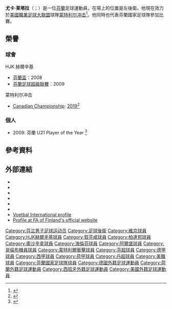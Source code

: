 {{noteTA
|G1=Football
}}
{{short description|Finnish footballer}}
{{use dmy dates|date=January 2019}}
{{Infobox football biography
| name = 尤卡·萊塔拉
| image = Raitala Jukka Columbus Crew SC Meet the Team 2017 (cropped).jpg
| image_size = 180px
| caption =
| fullname = Jukka Raitala
| birth_date = {{Birth date and age|1988|9|15|df=y}}
| birth_place = {{FIN}}[[凱拉瓦|凱拉瓦]]
| height = 5 ft 11 in
| currentclub = [[明尼蘇達聯足球會|明尼蘇達聯]]
| clubnumber = 22
| position = [[後衛|後衛]]
| youthyears1 = 1995–2005
| youthclubs1 = Keravan Pallo-75
| youthyears2 = 2005–2006
| youthclubs2 = [[HJK赫爾辛基|HJK赫爾辛基]]
| years1 = 2006
| clubs1 = [[04俱樂部|04俱樂部]]
| caps1 = 22
| goals1 = 0
| years2 = 2007–2009
| clubs2 = [[HJK赫爾辛基|HJK赫爾辛基]]
| caps2 = 66
| goals2 = 0
| years3 = 2009–2010
| clubs3 = → [[霍芬海姆足球俱樂部|霍芬海姆]] 
| caps3 = 2
| goals3 = 0
| years4 = 2010
| clubs4 = [[霍芬海姆二隊|霍芬海姆二隊]]
| caps4 = 2
| goals4 = 0
| years5 = 2010–2012
| clubs5 = [[霍芬海姆足球俱樂部|霍芬海姆]] 
| caps5 = 0
| goals5 = 0
| years6 = 2010–2011
| clubs6 = → [[柏達邦07體育會|帕德博恩]]
| caps6 = 29
| goals6 = 0
| years7 = 2011–2012
| clubs7 = → [[奧薩蘇納競技|奧薩蘇納競技]] 
| caps7 = 17
| goals7 = 0
| years8 = 2012–2015
| clubs8 = [[海倫芬足球俱樂部|海倫芬]]
| caps8 = 26
| goals8 = 1
| years9 = 2015
| clubs9 = [[韋斯查蘭特足球會|韋斯查蘭特]]
| caps9 = 15
| goals9 = 0
| years10 = 2015–2016
| clubs10 = [[阿爾堡足球俱樂部|阿爾堡]]
| caps10 = 5
| goals10 = 0
| years11 = 2016
| clubs11 = [[桑恩達足球俱樂部|桑恩達]]
| caps11 = 28
| goals11 = 1
| years12 = 2017
| clubs12 = [[哥倫布機員|哥倫布機員]]
| caps12 = 28
| goals12 = 0
| years13 = 2018–2020
| clubs13 = [[蒙特利尔冲击|蒙特利尔冲击]]
| caps13 = 69
| goals13 = 1
| years14 = 2021– 
| clubs14 = [[明尼蘇達聯足球會|明尼蘇達聯]]
| caps14 = 0
| goals14 = 0
| nationalyears1 = 
| nationalteam1 = [[芬蘭U17|芬蘭U17]]
| nationalcaps1 = 2
| nationalgoals1 = 0
| nationalyears2 = 2005–2006
| nationalteam2 = [[芬蘭U19|芬蘭U19]]
| nationalcaps2 = 3
| nationalgoals2 = 0
| nationalyears3 = 2007–2010
| nationalteam3 = [[芬蘭21歲以下國家足球隊|芬蘭U21]]
| nationalcaps3 = 19
| nationalgoals3 = 0
| nationalyears4 = 2009–
| nationalteam4 = [[芬蘭國家足球隊|芬蘭]]
| nationalcaps4 = 51
| nationalgoals4 = 0
| pcupdate = 2020年11月5日
| ntupdate = 2019年11月18日
| medaltemplates = 
}}

'''尤卡·莱塔拉'''（{{lang-fi|Jukka Raitala}}；{{bd|1988年|9月15日}}）是一位[[芬蘭|芬蘭]]足球運動員，在場上的位置是左後衛。他現在效力於[[美國職業足球大聯盟|美國職業足球大聯盟]]球隊[[蒙特利尔冲击|蒙特利尔冲击]]<ref name="sc Heerenveen haalt Fins international Jukka Raitala">{{cite web|url=http://www.sc-heerenveen.nl/nieuws/sc-heerenveen-haalt-fins-international-jukka-raitala/10|language=nl|title=sc Heerenveen haalt Fins international Jukka Raitala|publisher=www.sc-heerenveen.nl|date=6 June 2012|accessdate=6 June 2012|archive-date=2015-02-03|archive-url=https://web.archive.org/web/20150203021332/http://www.sc-heerenveen.nl/nieuws/sc-heerenveen-haalt-fins-international-jukka-raitala/10|dead-url=no}}</ref>。他同時也代表芬蘭國家足球隊參加比賽。

==榮譽==
===球會===
;HJK 赫爾辛基
*[[芬蘭盃|芬蘭盃]]：2008
*[[芬蘭足球超級聯賽|芬蘭足球超級聯賽]]：2009

;蒙特利尔冲击
* [[Canadian_Championship|Canadian Championship]]: [[2019_Canadian_Championship|2019]]<ref name="Canadian Championship">{{cite web|title=Montréal takes 2019 Canadian Championship title|url=https://www.canadasoccer.com/montr-al-takes-2019-canadian-championship-title--p162385&t=championship_article|access-date=28 September 2019|archive-date=2019-10-08|archive-url=https://web.archive.org/web/20191008165855/https://www.canadasoccer.com/montr-al-takes-2019-canadian-championship-title--p162385%26t%3Dchampionship_article}}</ref>

===個人===
*2009: 芬蘭 U21 Player of the Year <ref>{{cite news|url=https://www.palloliitto.fi/maajoukkueet/miesten-maajoukkue/pelaajat/jukka-raitala|title=Jukka Raitala|access-date=14 February 2015|publisher=Suomen Palloliitto|language=fi|archive-date=2016-03-23|archive-url=https://web.archive.org/web/20160323233226/http://www.palloliitto.fi/maajoukkueet/miesten-maajoukkue/pelaajat/jukka-raitala}}</ref>

== 參考資料 ==
{{reflist}}

== 外部連結 ==
* {{UEFA player|96371}}
* {{FIFA player|358366}}
* {{NFT player|29772}}
* {{Soccerbase}}
* {{Fussballdaten|raitalajukka}}
* {{Soccerway|jukka-raitala/8478}}
* [http://www.vi.nl/spelers/carriere/jukka-raitala.htm Voetbal International profile] {{Wayback|url=http://www.vi.nl/spelers/carriere/jukka-raitala.htm |date=20160123084451 }} {{in lang|nl}}
* [http://www.palloliitto.fi/maajoukkueet/miesten-maajoukkue/pelaajat/jukka-raitala Profile at FA of Finland's official website] {{Wayback|url=http://www.palloliitto.fi/maajoukkueet/miesten-maajoukkue/pelaajat/jukka-raitala |date=20160323233226 }} {{in lang|fi}}

{{2020年欧洲足球锦标赛芬兰参赛名单}}

{{DEFAULTSORT:Raitala, Jukka}}
[[Category:芬兰男子足球运动员|Category:芬兰男子足球运动员]]
[[Category:足球後衛|Category:足球後衛]]
[[Category:維京球員|Category:維京球員]]
[[Category:HJK赫爾辛基球員|Category:HJK赫爾辛基球員]]
[[Category:賀芬咸球員|Category:賀芬咸球員]]
[[Category:柏達邦球員|Category:柏達邦球員]]
[[Category:奧沙辛拿球員|Category:奧沙辛拿球員]]
[[Category:海倫芬球員|Category:海倫芬球員]]
[[Category:阿爾堡球員|Category:阿爾堡球員]]
[[Category:哥倫布機員球員|Category:哥倫布機員球員]]
[[Category:蒙特利爾衝擊球員|Category:蒙特利爾衝擊球員]]
[[Category:芬超球員|Category:芬超球員]]
[[Category:德甲球員|Category:德甲球員]]
[[Category:西甲球員|Category:西甲球員]]
[[Category:荷甲球員|Category:荷甲球員]]
[[Category:丹超球員|Category:丹超球員]]
[[Category:美職球員|Category:美職球員]]
[[Category:芬蘭國家足球隊球員|Category:芬蘭國家足球隊球員]]
[[Category:德國外籍足球運動員|Category:德國外籍足球運動員]]
[[Category:荷蘭外籍足球運動員|Category:荷蘭外籍足球運動員]]
[[Category:西班牙外籍足球運動員|Category:西班牙外籍足球運動員]]
[[Category:美國外籍足球運動員|Category:美國外籍足球運動員]]